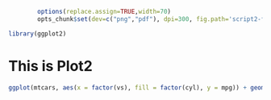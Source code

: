 ```r
        options(replace.assign=TRUE,width=70)
        opts_chunk$set(dev=c("png","pdf"), dpi=300, fig.path='script2-fig/', cache.path='cache/script2-', par=TRUE, echo=FALSE, warning=F, message=F, cache=TRUE, results='hide', error=F)
```

```r
library(ggplot2)
```
# This is Plot2
```r
ggplot(mtcars, aes(x = factor(vs), fill = factor(cyl), y = mpg)) + geom_dotplot(binaxis = "y", stackdir = "center", position = "dodge")
```
